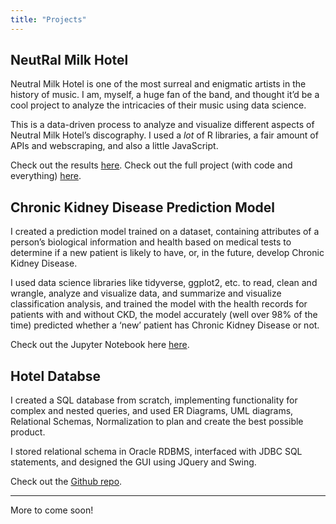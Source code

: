 ```yaml
---
title: "Projects"
---
```


## NeutRal Milk Hotel
Neutral Milk Hotel is one of the most surreal and enigmatic artists in the history of music. I am, myself, a huge fan of the band, and thought it’d be a cool project to analyze the intricacies of their music using data science.

This is a data-driven process to analyze and visualize different aspects of Neutral Milk Hotel’s discography. I used a *lot* of R libraries, a fair amount of APIs and webscraping, and also a little JavaScript.

Check out the results [here](https://akshathakur.github.io/results-only).
Check out the full project (with code and everything) [here](https://akshathakur.github.io/neutral-milk-hotel).

## Chronic Kidney Disease Prediction Model
I created a prediction model trained on a dataset, containing attributes of a person’s biological information and health based on medical tests to determine if a new patient is likely to have, or, in the future, develop Chronic Kidney Disease.

I used data science libraries like tidyverse, ggplot2, etc. to read, clean and wrangle, analyze and visualize data, and summarize and visualize classification analysis, and trained the model with the health records for patients with and without CKD, the model accurately (well over 98% of the time) predicted whether a ‘new’ patient has Chronic Kidney Disease or not.

Check out the Jupyter Notebook here [here](https://akshathakur.github.io/ckd.ipynb).

## Hotel Databse
I created a SQL database from scratch, implementing functionality for complex and nested queries, and used ER Diagrams, UML diagrams, Relational Schemas, Normalization to plan and create the best possible product.

I stored relational schema in Oracle RDBMS, interfaced with JDBC SQL statements, and designed the GUI using JQuery and Swing.

Check out the [Github repo](https://github.com/akshatthakur/hotel-database).

***

More to come soon!
